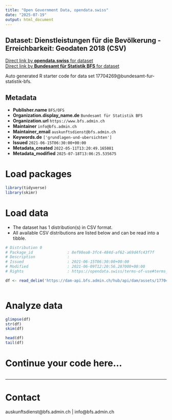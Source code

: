 ```yaml
---
title: "Open Government Data, opendata.swiss"
date: "2025-07-19"
output: html_document
---
```


## Dataset: Dienstleistungen für die Bevölkerung - Erreichbarkeit: Geodaten 2018 (CSV)



[Direct link by **opendata.swiss** for dataset](https://opendata.swiss/de/dataset/dienstleistungen-fur-die-bevolkerung-erreichbarkeit-geodaten-2018-csv)<br>
[Direct link by **Bundesamt für Statistik BFS** for dataset](https://www.bfs.admin.ch/asset/de/ag-b-00.03-2018spop-csv)

Auto generated R starter code for data set 17704269@bundesamt-fur-statistik-bfs.

## Metadata

- **Publisher.name** `BFS/OFS`
- **Organization.display_name.de** `Bundesamt für Statistik BFS`
- **Organization.url** `https://www.bfs.admin.ch`
- **Maintainer** `info@bfs.admin.ch`
- **Maintainer_email** `auskunftsdienst@bfs.admin.ch`
- **Keywords.de** `['grundlagen-und-ubersichten']`
- **Issued** `2021-06-15T06:30:00+00:00`
- **Metadata_created** `2022-05-11T13:20:49.165081`
- **Metadata_modified** `2025-07-18T13:06:25.535675`


# Load packages

```r

library(tidyverse)
library(skimr)

```

# Load data

-   The dataset has 1 distribution(s) in CSV format.
-   All available CSV distributions are listed below and can be read into a tibble.

```r

# Distribution 0
# Package_id               : 8ef98ea8-3fc4-484d-af62-a69d4fc43f7f
# Description              : 
# Issued                   : 2021-06-15T06:30:00+00:00
# Modified                 : 2021-06-09T12:20:56.287000+00:00
# Rights                   : https://opendata.swiss/terms-of-use#terms_by_ask

df <- read_delim('https://dam-api.bfs.admin.ch/hub/api/dam/assets/17704273/master')



```

# Analyze data

```r

glimpse(df)
str(df)
skim(df)

head(df)
tail(df)

```

# Continue your code here...

```r

```

------------------------------------------------------------------------

# Contact

auskunftsdienst@bfs.admin.ch | info@bfs.admin.ch
